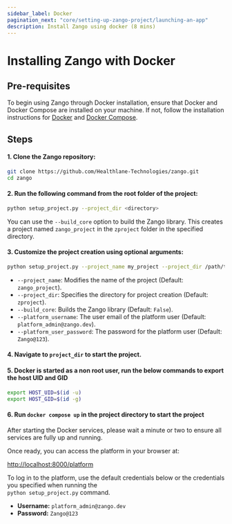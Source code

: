 ```yaml
---
sidebar_label: Docker
pagination_next: "core/setting-up-zango-project/launching-an-app"
description: Install Zango using docker (8 mins)
---
```


# Installing Zango with Docker

## Pre-requisites

To begin using Zango through Docker installation, ensure that Docker and Docker Compose are installed on your machine. If not, follow the installation instructions for [Docker](https://docs.docker.com/get-docker/) and [Docker Compose](https://docs.docker.com/compose/install/).

## Steps

#### 1. Clone the Zango repository:

   ```bash
   git clone https://github.com/Healthlane-Technologies/zango.git
   cd zango
   ```

#### 2. Run the following command from the root folder of the project:

   ```bash
   python setup_project.py --project_dir <directory>
   ```

   You can use the `--build_core` option to build the Zango library. This creates a project named `zango_project` in the `zproject` folder in the specified directory.

#### 3. Customize the project creation using optional arguments:

   ```bash
   python setup_project.py --project_name my_project --project_dir /path/to/my_project --build_core --platform_username user@example.com --platform_user_password secret --skip_build_project
   ```

   - `--project_name`: Modifies the name of the project (Default: `zango_project`).
   - `--project_dir`: Specifies the directory for project creation (Default: `zproject`).
   - `--build_core`: Builds the Zango library (Default: `False`).
   - `--platform_username`: The user email of the platform user (Default: `platform_admin@zango.dev`).
   - `--platform_user_password`: The password for the platform user (Default: `Zango@123`).

#### 4. Navigate to ``project_dir`` to start the project.

#### 5. Docker is started as a non root user, run the below commands to export the host UID and GID

```bash
export HOST_UID=$(id -u)
export HOST_GID=$(id -g)
```

#### 6. Run `docker compose up` in the project directory to start the project


After starting the Docker services, please wait a minute or two to ensure all services are fully up and running.

Once ready, you can access the platform in your browser at:

[http://localhost:8000/platform](http://localhost:8000/platform)

To log in to the platform, use the default credentials below or the credentials you specified when running the   
``python setup_project.py`` command.

- **Username:** `platform_admin@zango.dev`  
- **Password:** `Zango@123`